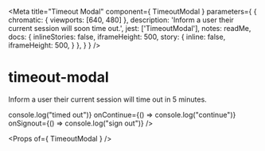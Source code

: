 
<Meta
  title="Timeout Modal"
  component={ TimeoutModal }
  parameters={ {
    chromatic: { viewports: [640, 480] },
    description: 'Inform a user their current session will soon time out.',
    jest: ['TimeoutModal'],
    notes: readMe,
     docs: {
        inlineStories: false,
        iframeHeight: 500,
        story: {
            inline: false,
            iframeHeight: 500,
        }
      },
  } }
/>

# timeout-modal

Inform a user their current session will time out in 5 minutes.

<Preview withToolbar>
  <Story name="5 Minutes Timeout Modal">
  <Page>
    <TimeoutModal
        isOpen={true}
        timerDurationInSeconds={300}
        onTimeout={() => console.log("timed out")}
        onContinue={() => console.log("continue")}
        onSignout={() => console.log("sign out")}
    />
  </Page>
  </Story>
</Preview>

<Props of={ TimeoutModal } />
